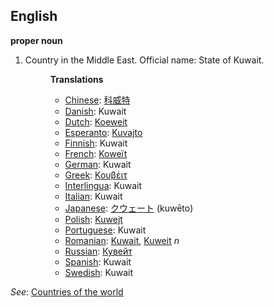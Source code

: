 ==English==

'''proper noun'''

# Country in the Middle East. Official name: State of Kuwait.
#:'''Translations'''
#:*[[Chinese]]: [[科威特]]
#:*[[Danish]]: Kuwait
#:*[[Dutch]]: [[Koeweit]]
#:*[[Esperanto]]: [[Kuvajto]]
#:*[[Finnish]]: Kuwait
#:*[[French]]: [[Koweït]]
#:*[[German]]: Kuwait
#:*[[Greek]]: [[Κουβέιτ]]
#:*[[Interlingua]]: Kuwait
#:*[[Italian]]: Kuwait
#:*[[Japanese]]: [[クウェート]] (kuwēto)
#:*[[Polish]]: [[Kuwejt]]
#:*[[Portuguese]]: Kuwait
#:*[[Romanian]]: [[Kuwait]], [[Kuweit]] ''n''
#:*[[Russian]]: [[Кувейт]]
#:*[[Spanish]]: Kuwait
#:*[[Swedish]]: Kuwait

''See'': [[Countries of the world]]